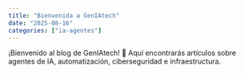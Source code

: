 ```yaml
---
title: "Bienvenida a GenIAtech"
date: "2025-08-16"
categories: ["ia-agentes"]
---
```


¡Bienvenido al blog de GenIAtech! 🚀 Aquí encontrarás artículos sobre agentes de IA, automatización, ciberseguridad e infraestructura.